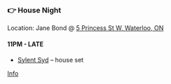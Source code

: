 ### 👉 House Night

Location: Jane Bond @ [5 Princess St W, Waterloo, ON](https://www.google.com/maps/place/5+Princess+St+W,+Waterloo,+ON)

#### 11PM - LATE

* [Sylent Syd](https://www.mixcloud.com/sylentsyd/the-one-armed-octopus-aka-pus/) – house set

[Info](https://www.instagram.com/p/DLTmq_qRLwa)
